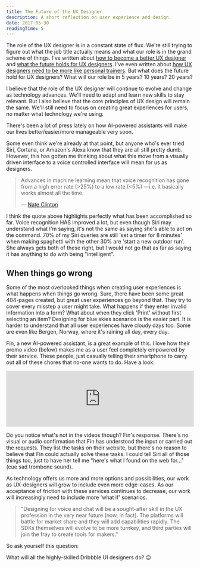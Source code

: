 ```yaml
---
title: The Future of the UX Designer
description: A short reflection on user experience and design.
date: 2017-05-30
readingTime: 5
---
```


The role of the UX designer is in a constant state of flux. We're still trying to figure out what the job title actually means and what our role is in the grand scheme of things. I've written about [how to become a better UX designer](/better-uxdesigner/) and [what the future holds for UX designers](/future-ux-designer/). I've even written about [how UX designers need to be more like personal trainers](/ux-designer-personal-trainer/). But what does the future hold for UX designers? What will our role be in 5 years? 10 years? 20 years?

I believe that the role of the UX designer will continue to evolve and change as technology advances. We'll need to adapt and learn new skills to stay relevant. But I also believe that the core principles of UX design will remain the same. We'll still need to focus on creating great experiences for users, no matter what technology we're using.

There's been a lot of press lately on how AI-powered assistants will make our lives better/easier/more manageable very soon.

Some even think we're already at that point, but anyone who's ever tried Siri, Cortana, or Amazon's Alexa know that they are all still pretty dumb. However, this has gotten me thinking about what this move from a visually driven interface to a voice controlled interface will mean for us as designers.

> Advances in machine learning mean that voice recognition has gone from a high error rate (>25%) to a low rate (<5%) —i.e. it basically works almost all the time.
> 
> — [Nate Clinton](https://www.cooper.com/journal/2017/3/this-is-the-year-of-voice-ui?utm_source=feedburner&utm_medium=feed&utm_campaign=Feed%3A+cooper-journal+%28Cooper+Journal%29?)

I think the quote above highlights perfectly what has been accomplished so far. Voice recognition HAS improved a lot, but even though Siri may understand what I'm saying, it's not the same as saying she's able to act on the command. 70% of my Siri queries are still 'set a timer for 8 minutes' when making spaghetti with the other 30% are 'start a new outdoor run'. She always gets both of these right, but I would not go that as far as saying it has anything to do with being "intelligent".

## When things go wrong

Some of the most overlooked things when creating user experiences is what happens when things go wrong. Sure, there have been some great 404-pages created, but great user experiences go beyond that. They try to cover every misstep a user might take. What happens if they enter invalid information into a form? What about when they click 'Print' without first selecting an item? Designing for blue skies scenarios is the easier part. It is harder to understand that all user experiences have cloudy days too. Some are even like Bergen, Norway, where it's raining all day, every day.

Fin, a new AI-powered assistant, is a great example of this. I love how their promo video (below) makes me as a user feel completely empowered by their service. These people, just casually telling their smartphone to carry out all of these chores that no-one wants to do. Have a look:

<iframe class="youtube" width="100%" src="https://www.youtube.com/embed/qLUAtu3a0ds?rel=0" frameborder="0" allowfullscreen></iframe>

Do you notice what's not in the videos though? Fin's response. There's no visual or audio confirmation that Fin has understood the input or carried out the requests. They list the tasks on their website, but there's no reason to believe that Fin could actually solve these tasks. I could tell Siri all of those things too, just to have her tell me "here's what I found on the web for..." (cue sad trombone sound).

As technology offers us more and more options and possibilities, our work as UX-designers will grow to include even more edge-cases. As our acceptance of friction with these services continues to decrease, our work will increasingly need to include more 'what if' scenarios.

> "Designing for voice and chat will be a sought-after skill in the UX profession in the very near future (now, in fact). The platforms will battle for market share and they will add capabilities rapidly. The SDKs themselves will evolve to be more turnkey, and third parties will join the fray to create tools for makers."

So ask yourself this question:

What will all the highly-skilled Dribbble UI designers do? 😉